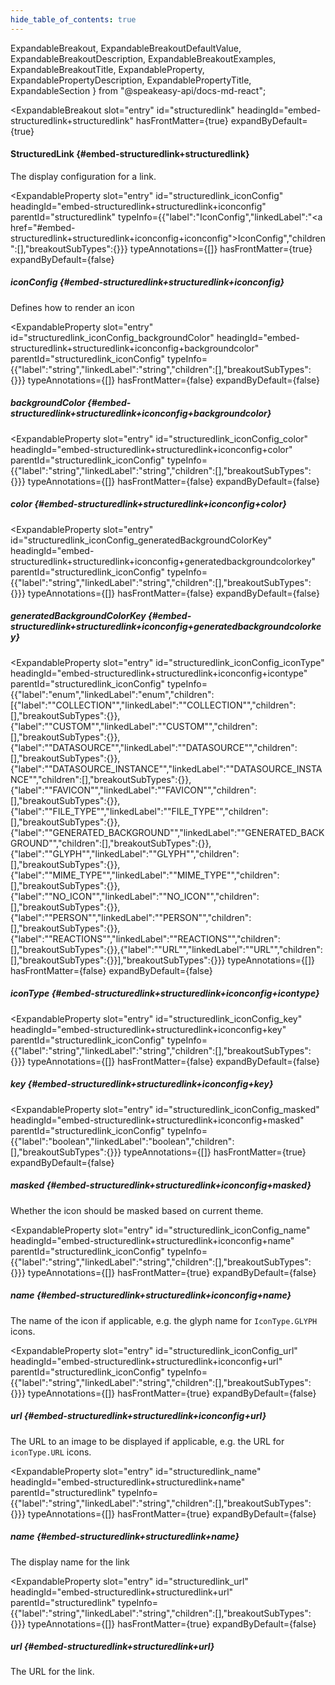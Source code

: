 ```yaml
---
hide_table_of_contents: true
---
```

  ExpandableBreakout,
  ExpandableBreakoutDefaultValue,
  ExpandableBreakoutDescription,
  ExpandableBreakoutExamples,
  ExpandableBreakoutTitle,
  ExpandableProperty,
  ExpandablePropertyDescription,
  ExpandablePropertyTitle,
  ExpandableSection
} from "@speakeasy-api/docs-md-react";

<ExpandableSection>

<ExpandableBreakout
  slot="entry"
  id="structuredlink"
  headingId="embed-structuredlink+structuredlink"
  hasFrontMatter={true}
  expandByDefault={true}
>

<ExpandableBreakoutTitle slot="title">

#### StructuredLink \{#embed-structuredlink+structuredlink\}

</ExpandableBreakoutTitle>

<ExpandableBreakoutDescription slot="description">

The display configuration for a link.

</ExpandableBreakoutDescription>

<ExpandableBreakoutExamples slot="examples">

</ExpandableBreakoutExamples>

<ExpandableBreakoutDefaultValue slot="defaultValue">

</ExpandableBreakoutDefaultValue>

</ExpandableBreakout>

<ExpandableProperty
  slot="entry"
  id="structuredlink_iconConfig"
  headingId="embed-structuredlink+structuredlink+iconconfig"
  parentId="structuredlink"
  typeInfo={{"label":"IconConfig","linkedLabel":"<a href=\"#embed-structuredlink+structuredlink+iconconfig+iconconfig\">IconConfig</a>","children":[],"breakoutSubTypes":{}}}
  typeAnnotations={[]}
  hasFrontMatter={true}
  expandByDefault={false}
>

<ExpandablePropertyTitle slot="title">

##### iconConfig \{#embed-structuredlink+structuredlink+iconconfig\}

</ExpandablePropertyTitle>

<ExpandablePropertyDescription slot="description">

Defines how to render an icon

</ExpandablePropertyDescription>

</ExpandableProperty>

<ExpandableProperty
  slot="entry"
  id="structuredlink_iconConfig_backgroundColor"
  headingId="embed-structuredlink+structuredlink+iconconfig+backgroundcolor"
  parentId="structuredlink_iconConfig"
  typeInfo={{"label":"string","linkedLabel":"string","children":[],"breakoutSubTypes":{}}}
  typeAnnotations={[]}
  hasFrontMatter={false}
  expandByDefault={false}
>

<ExpandablePropertyTitle slot="title">

##### backgroundColor \{#embed-structuredlink+structuredlink+iconconfig+backgroundcolor\}

</ExpandablePropertyTitle>

</ExpandableProperty>

<ExpandableProperty
  slot="entry"
  id="structuredlink_iconConfig_color"
  headingId="embed-structuredlink+structuredlink+iconconfig+color"
  parentId="structuredlink_iconConfig"
  typeInfo={{"label":"string","linkedLabel":"string","children":[],"breakoutSubTypes":{}}}
  typeAnnotations={[]}
  hasFrontMatter={false}
  expandByDefault={false}
>

<ExpandablePropertyTitle slot="title">

##### color \{#embed-structuredlink+structuredlink+iconconfig+color\}

</ExpandablePropertyTitle>

</ExpandableProperty>

<ExpandableProperty
  slot="entry"
  id="structuredlink_iconConfig_generatedBackgroundColorKey"
  headingId="embed-structuredlink+structuredlink+iconconfig+generatedbackgroundcolorkey"
  parentId="structuredlink_iconConfig"
  typeInfo={{"label":"string","linkedLabel":"string","children":[],"breakoutSubTypes":{}}}
  typeAnnotations={[]}
  hasFrontMatter={false}
  expandByDefault={false}
>

<ExpandablePropertyTitle slot="title">

##### generatedBackgroundColorKey \{#embed-structuredlink+structuredlink+iconconfig+generatedbackgroundcolorkey\}

</ExpandablePropertyTitle>

</ExpandableProperty>

<ExpandableProperty
  slot="entry"
  id="structuredlink_iconConfig_iconType"
  headingId="embed-structuredlink+structuredlink+iconconfig+icontype"
  parentId="structuredlink_iconConfig"
  typeInfo={{"label":"enum","linkedLabel":"enum","children":[{"label":"\"COLLECTION\"","linkedLabel":"\"COLLECTION\"","children":[],"breakoutSubTypes":{}},{"label":"\"CUSTOM\"","linkedLabel":"\"CUSTOM\"","children":[],"breakoutSubTypes":{}},{"label":"\"DATASOURCE\"","linkedLabel":"\"DATASOURCE\"","children":[],"breakoutSubTypes":{}},{"label":"\"DATASOURCE_INSTANCE\"","linkedLabel":"\"DATASOURCE_INSTANCE\"","children":[],"breakoutSubTypes":{}},{"label":"\"FAVICON\"","linkedLabel":"\"FAVICON\"","children":[],"breakoutSubTypes":{}},{"label":"\"FILE_TYPE\"","linkedLabel":"\"FILE_TYPE\"","children":[],"breakoutSubTypes":{}},{"label":"\"GENERATED_BACKGROUND\"","linkedLabel":"\"GENERATED_BACKGROUND\"","children":[],"breakoutSubTypes":{}},{"label":"\"GLYPH\"","linkedLabel":"\"GLYPH\"","children":[],"breakoutSubTypes":{}},{"label":"\"MIME_TYPE\"","linkedLabel":"\"MIME_TYPE\"","children":[],"breakoutSubTypes":{}},{"label":"\"NO_ICON\"","linkedLabel":"\"NO_ICON\"","children":[],"breakoutSubTypes":{}},{"label":"\"PERSON\"","linkedLabel":"\"PERSON\"","children":[],"breakoutSubTypes":{}},{"label":"\"REACTIONS\"","linkedLabel":"\"REACTIONS\"","children":[],"breakoutSubTypes":{}},{"label":"\"URL\"","linkedLabel":"\"URL\"","children":[],"breakoutSubTypes":{}}],"breakoutSubTypes":{}}}
  typeAnnotations={[]}
  hasFrontMatter={false}
  expandByDefault={false}
>

<ExpandablePropertyTitle slot="title">

##### iconType \{#embed-structuredlink+structuredlink+iconconfig+icontype\}

</ExpandablePropertyTitle>

</ExpandableProperty>

<ExpandableProperty
  slot="entry"
  id="structuredlink_iconConfig_key"
  headingId="embed-structuredlink+structuredlink+iconconfig+key"
  parentId="structuredlink_iconConfig"
  typeInfo={{"label":"string","linkedLabel":"string","children":[],"breakoutSubTypes":{}}}
  typeAnnotations={[]}
  hasFrontMatter={false}
  expandByDefault={false}
>

<ExpandablePropertyTitle slot="title">

##### key \{#embed-structuredlink+structuredlink+iconconfig+key\}

</ExpandablePropertyTitle>

</ExpandableProperty>

<ExpandableProperty
  slot="entry"
  id="structuredlink_iconConfig_masked"
  headingId="embed-structuredlink+structuredlink+iconconfig+masked"
  parentId="structuredlink_iconConfig"
  typeInfo={{"label":"boolean","linkedLabel":"boolean","children":[],"breakoutSubTypes":{}}}
  typeAnnotations={[]}
  hasFrontMatter={true}
  expandByDefault={false}
>

<ExpandablePropertyTitle slot="title">

##### masked \{#embed-structuredlink+structuredlink+iconconfig+masked\}

</ExpandablePropertyTitle>

<ExpandablePropertyDescription slot="description">

Whether the icon should be masked based on current theme.

</ExpandablePropertyDescription>

</ExpandableProperty>

<ExpandableProperty
  slot="entry"
  id="structuredlink_iconConfig_name"
  headingId="embed-structuredlink+structuredlink+iconconfig+name"
  parentId="structuredlink_iconConfig"
  typeInfo={{"label":"string","linkedLabel":"string","children":[],"breakoutSubTypes":{}}}
  typeAnnotations={[]}
  hasFrontMatter={true}
  expandByDefault={false}
>

<ExpandablePropertyTitle slot="title">

##### name \{#embed-structuredlink+structuredlink+iconconfig+name\}

</ExpandablePropertyTitle>

<ExpandablePropertyDescription slot="description">

The name of the icon if applicable, e.g. the glyph name for `IconType.GLYPH` icons.

</ExpandablePropertyDescription>

</ExpandableProperty>

<ExpandableProperty
  slot="entry"
  id="structuredlink_iconConfig_url"
  headingId="embed-structuredlink+structuredlink+iconconfig+url"
  parentId="structuredlink_iconConfig"
  typeInfo={{"label":"string","linkedLabel":"string","children":[],"breakoutSubTypes":{}}}
  typeAnnotations={[]}
  hasFrontMatter={true}
  expandByDefault={false}
>

<ExpandablePropertyTitle slot="title">

##### url \{#embed-structuredlink+structuredlink+iconconfig+url\}

</ExpandablePropertyTitle>

<ExpandablePropertyDescription slot="description">

The URL to an image to be displayed if applicable, e.g. the URL for `iconType.URL` icons.

</ExpandablePropertyDescription>

</ExpandableProperty>

<ExpandableProperty
  slot="entry"
  id="structuredlink_name"
  headingId="embed-structuredlink+structuredlink+name"
  parentId="structuredlink"
  typeInfo={{"label":"string","linkedLabel":"string","children":[],"breakoutSubTypes":{}}}
  typeAnnotations={[]}
  hasFrontMatter={true}
  expandByDefault={false}
>

<ExpandablePropertyTitle slot="title">

##### name \{#embed-structuredlink+structuredlink+name\}

</ExpandablePropertyTitle>

<ExpandablePropertyDescription slot="description">

The display name for the link

</ExpandablePropertyDescription>

</ExpandableProperty>

<ExpandableProperty
  slot="entry"
  id="structuredlink_url"
  headingId="embed-structuredlink+structuredlink+url"
  parentId="structuredlink"
  typeInfo={{"label":"string","linkedLabel":"string","children":[],"breakoutSubTypes":{}}}
  typeAnnotations={[]}
  hasFrontMatter={true}
  expandByDefault={false}
>

<ExpandablePropertyTitle slot="title">

##### url \{#embed-structuredlink+structuredlink+url\}

</ExpandablePropertyTitle>

<ExpandablePropertyDescription slot="description">

The URL for the link.

</ExpandablePropertyDescription>

</ExpandableProperty>

</ExpandableSection>